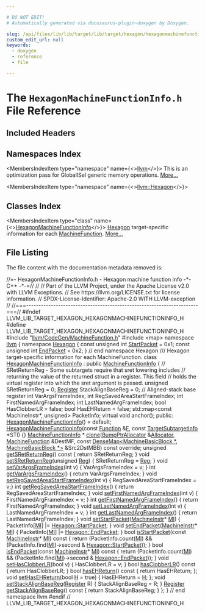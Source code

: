 ```yaml
---

# DO NOT EDIT!
# Automatically generated via docusaurus-plugin-doxygen by Doxygen.

slug: /api/files/lib/lib/target/lib/target/hexagon/hexagonmachinefunctioninfo-h
custom_edit_url: null
keywords:
  - doxygen
  - reference
  - file

---
```





# The `HexagonMachineFunctionInfo.h` File Reference

<DoxygenPage pluginConfig={pluginConfig}>



## Included Headers

<IncludesList>
<IncludesListItem
  filePath="llvm/CodeGen/MachineFunction.h"
  permalink="/docs/api/files/include/include/llvm/include/llvm/codegen/machinefunction-h"
  isLocal="true" />
<IncludesListItem
  filePath="map"
  permalink=""
  isLocal="false" />
</IncludesList>

## Namespaces Index

<MembersIndex>

<MembersIndexItem
  type="namespace"
  name={<><a href="/docs/api/namespaces/llvm">llvm</a></>}>
This is an optimization pass for GlobalISel generic memory operations. <a href="/docs/api/namespaces/llvm/#details">More...</a>
</MembersIndexItem>

<MembersIndexItem
  type="namespace"
  name={<><a href="/docs/api/namespaces/llvm/hexagon">llvm::Hexagon</a></>}>
</MembersIndexItem>

</MembersIndex>

## Classes Index

<MembersIndex>

<MembersIndexItem
  type="class"
  name={<><a href="/docs/api/classes/llvm/hexagonmachinefunctioninfo">HexagonMachineFunctionInfo</a></>}>
<a href="/docs/api/namespaces/llvm/hexagon">Hexagon</a> target-specific information for each <a href="/docs/api/classes/llvm/machinefunction">MachineFunction</a>. <a href="/docs/api/classes/llvm/hexagonmachinefunctioninfo/#details">More...</a>
</MembersIndexItem>

</MembersIndex>


## File Listing

The file content with the documentation metadata removed is:

<ProgramListing>

<Link id="l00001" /><CodeLine lineNumber="1"><Highlight kind="comment">//=- HexagonMachineFunctionInfo.h - Hexagon machine function info -&#42;- C++ -&#42;-=//</Highlight><Highlight kind="normal"></Highlight></CodeLine>
<Link id="l00002" /><CodeLine lineNumber="2"><Highlight kind="normal"></Highlight><Highlight kind="comment">//</Highlight><Highlight kind="normal"></Highlight></CodeLine>
<Link id="l00003" /><CodeLine lineNumber="3"><Highlight kind="normal"></Highlight><Highlight kind="comment">// Part of the LLVM Project, under the Apache License v2.0 with LLVM Exceptions.</Highlight><Highlight kind="normal"></Highlight></CodeLine>
<Link id="l00004" /><CodeLine lineNumber="4"><Highlight kind="normal"></Highlight><Highlight kind="comment">// See https://llvm.org/LICENSE.txt for license information.</Highlight><Highlight kind="normal"></Highlight></CodeLine>
<Link id="l00005" /><CodeLine lineNumber="5"><Highlight kind="normal"></Highlight><Highlight kind="comment">// SPDX-License-Identifier: Apache-2.0 WITH LLVM-exception</Highlight><Highlight kind="normal"></Highlight></CodeLine>
<Link id="l00006" /><CodeLine lineNumber="6"><Highlight kind="normal"></Highlight><Highlight kind="comment">//</Highlight><Highlight kind="normal"></Highlight></CodeLine>
<Link id="l00007" /><CodeLine lineNumber="7"><Highlight kind="normal"></Highlight><Highlight kind="comment">//===----------------------------------------------------------------------===//</Highlight><Highlight kind="normal"></Highlight></CodeLine>
<Link id="l00008" /><CodeLine lineNumber="8"><Highlight kind="normal"></Highlight></CodeLine>
<Link id="l00009" /><CodeLine lineNumber="9"><Highlight kind="normal"></Highlight><Highlight kind="preprocessor">#ifndef LLVM&#95;LIB&#95;TARGET&#95;HEXAGON&#95;HEXAGONMACHINEFUNCTIONINFO&#95;H</Highlight><Highlight kind="normal"></Highlight></CodeLine>
<Link id="l00010" /><CodeLine lineNumber="10"><Highlight kind="normal"></Highlight><Highlight kind="preprocessor">#define LLVM&#95;LIB&#95;TARGET&#95;HEXAGON&#95;HEXAGONMACHINEFUNCTIONINFO&#95;H</Highlight><Highlight kind="normal"></Highlight></CodeLine>
<Link id="l00011" /><CodeLine lineNumber="11"><Highlight kind="normal"></Highlight></CodeLine>
<Link id="l00012" /><CodeLine lineNumber="12"><Highlight kind="normal"></Highlight><Highlight kind="preprocessor">#include &quot;<a href="/docs/api/files/include/include/llvm/include/llvm/codegen/machinefunction-h">llvm/CodeGen/MachineFunction.h</a>&quot;</Highlight><Highlight kind="normal"></Highlight></CodeLine>
<Link id="l00013" /><CodeLine lineNumber="13"><Highlight kind="normal"></Highlight><Highlight kind="preprocessor">#include &lt;map&gt;</Highlight><Highlight kind="normal"></Highlight></CodeLine>
<Link id="l00014" /><CodeLine lineNumber="14"><Highlight kind="normal"></Highlight></CodeLine>
<Link id="l00015" /><CodeLine lineNumber="15"><Highlight kind="normal"></Highlight><Highlight kind="keyword">namespace </Highlight><Highlight kind="normal"><a href="/docs/api/namespaces/llvm">llvm</a> &#123;</Highlight></CodeLine>
<Link id="l00016" /><CodeLine lineNumber="16"><Highlight kind="normal"></Highlight></CodeLine>
<Link id="l00017" /><CodeLine lineNumber="17"><Highlight kind="normal"></Highlight><Highlight kind="keyword">namespace </Highlight><Highlight kind="normal"><a href="/docs/api/namespaces/llvm/hexagon">Hexagon</a> &#123;</Highlight></CodeLine>
<Link id="l00018" /><CodeLine lineNumber="18"><Highlight kind="normal"></Highlight></CodeLine>
<Link id="l00019" /><CodeLine lineNumber="19" lineLink="/docs/api/namespaces/llvm/hexagon/#aa29950c043a46c5916188a0305b25a90"><Highlight kind="normal">    </Highlight><Highlight kind="keyword">const</Highlight><Highlight kind="normal"> </Highlight><Highlight kind="keywordtype">unsigned</Highlight><Highlight kind="normal"> </Highlight><Highlight kind="keywordtype">int</Highlight><Highlight kind="normal"> <a href="/docs/api/namespaces/llvm/hexagon/#aa29950c043a46c5916188a0305b25a90">StartPacket</a> = 0x1;</Highlight></CodeLine>
<Link id="l00020" /><CodeLine lineNumber="20" lineLink="/docs/api/namespaces/llvm/hexagon/#a809581007d9606439cd605eefab3a095"><Highlight kind="normal">    </Highlight><Highlight kind="keyword">const</Highlight><Highlight kind="normal"> </Highlight><Highlight kind="keywordtype">unsigned</Highlight><Highlight kind="normal"> </Highlight><Highlight kind="keywordtype">int</Highlight><Highlight kind="normal"> <a href="/docs/api/namespaces/llvm/hexagon/#a809581007d9606439cd605eefab3a095">EndPacket</a> = 0x2;</Highlight></CodeLine>
<Link id="l00021" /><CodeLine lineNumber="21"><Highlight kind="normal"></Highlight></CodeLine>
<Link id="l00022" /><CodeLine lineNumber="22"><Highlight kind="normal">&#125; </Highlight><Highlight kind="comment">// end namespace Hexagon</Highlight><Highlight kind="normal"></Highlight></CodeLine>
<Link id="l00023" /><CodeLine lineNumber="23"><Highlight kind="normal"></Highlight><Highlight kind="comment"></Highlight></CodeLine>
<Link id="l00024" /><CodeLine lineNumber="24"><Highlight kind="comment">/// Hexagon target-specific information for each MachineFunction.</Highlight><Highlight kind="normal"></Highlight></CodeLine>
<Link id="l00025" /><CodeLine lineNumber="25" lineLink="/docs/api/classes/llvm/hexagonmachinefunctioninfo"><Highlight kind="normal"></Highlight><Highlight kind="keyword">class </Highlight><Highlight kind="normal"><a href="/docs/api/classes/llvm/hexagonmachinefunctioninfo/#a69cccde97260180d4ddded0936925c9b">HexagonMachineFunctionInfo</a> : </Highlight><Highlight kind="keyword">public</Highlight><Highlight kind="normal"> <a href="/docs/api/structs/llvm/machinefunctioninfo">MachineFunctionInfo</a> &#123;</Highlight></CodeLine>
<Link id="l00026" /><CodeLine lineNumber="26"><Highlight kind="normal">  </Highlight><Highlight kind="comment">// SRetReturnReg - Some subtargets require that sret lowering includes</Highlight><Highlight kind="normal"></Highlight></CodeLine>
<Link id="l00027" /><CodeLine lineNumber="27"><Highlight kind="normal">  </Highlight><Highlight kind="comment">// returning the value of the returned struct in a register. This field</Highlight><Highlight kind="normal"></Highlight></CodeLine>
<Link id="l00028" /><CodeLine lineNumber="28"><Highlight kind="normal">  </Highlight><Highlight kind="comment">// holds the virtual register into which the sret argument is passed.</Highlight><Highlight kind="normal"></Highlight></CodeLine>
<Link id="l00029" /><CodeLine lineNumber="29"><Highlight kind="normal">  </Highlight><Highlight kind="keywordtype">unsigned</Highlight><Highlight kind="normal"> SRetReturnReg = 0;</Highlight></CodeLine>
<Link id="l00030" /><CodeLine lineNumber="30"><Highlight kind="normal">  <a href="/docs/api/classes/llvm/register">Register</a> StackAlignBaseReg = 0;    </Highlight><Highlight kind="comment">// Aligned-stack base register</Highlight><Highlight kind="normal"></Highlight></CodeLine>
<Link id="l00031" /><CodeLine lineNumber="31"><Highlight kind="normal">  </Highlight><Highlight kind="keywordtype">int</Highlight><Highlight kind="normal"> VarArgsFrameIndex;</Highlight></CodeLine>
<Link id="l00032" /><CodeLine lineNumber="32"><Highlight kind="normal">  </Highlight><Highlight kind="keywordtype">int</Highlight><Highlight kind="normal"> RegSavedAreaStartFrameIndex;</Highlight></CodeLine>
<Link id="l00033" /><CodeLine lineNumber="33"><Highlight kind="normal">  </Highlight><Highlight kind="keywordtype">int</Highlight><Highlight kind="normal"> FirstNamedArgFrameIndex;</Highlight></CodeLine>
<Link id="l00034" /><CodeLine lineNumber="34"><Highlight kind="normal">  </Highlight><Highlight kind="keywordtype">int</Highlight><Highlight kind="normal"> LastNamedArgFrameIndex;</Highlight></CodeLine>
<Link id="l00035" /><CodeLine lineNumber="35"><Highlight kind="normal">  </Highlight><Highlight kind="keywordtype">bool</Highlight><Highlight kind="normal"> HasClobberLR = </Highlight><Highlight kind="keyword">false</Highlight><Highlight kind="normal">;</Highlight></CodeLine>
<Link id="l00036" /><CodeLine lineNumber="36"><Highlight kind="normal">  </Highlight><Highlight kind="keywordtype">bool</Highlight><Highlight kind="normal"> HasEHReturn = </Highlight><Highlight kind="keyword">false</Highlight><Highlight kind="normal">;</Highlight></CodeLine>
<Link id="l00037" /><CodeLine lineNumber="37"><Highlight kind="normal">  std::map&lt;const MachineInstr&#42;, unsigned&gt; PacketInfo;</Highlight></CodeLine>
<Link id="l00038" /><CodeLine lineNumber="38"><Highlight kind="normal">  </Highlight><Highlight kind="keyword">virtual</Highlight><Highlight kind="normal"> </Highlight><Highlight kind="keywordtype">void</Highlight><Highlight kind="normal"> anchor();</Highlight></CodeLine>
<Link id="l00039" /><CodeLine lineNumber="39"><Highlight kind="normal"></Highlight></CodeLine>
<Link id="l00040" /><CodeLine lineNumber="40"><Highlight kind="normal"></Highlight><Highlight kind="keyword">public</Highlight><Highlight kind="normal">:</Highlight></CodeLine>
<Link id="l00041" /><CodeLine lineNumber="41" lineLink="/docs/api/classes/llvm/hexagonmachinefunctioninfo/#a69cccde97260180d4ddded0936925c9b"><Highlight kind="normal">  <a href="/docs/api/classes/llvm/hexagonmachinefunctioninfo/#a69cccde97260180d4ddded0936925c9b">HexagonMachineFunctionInfo</a>() = </Highlight><Highlight kind="keywordflow">default</Highlight><Highlight kind="normal">;</Highlight></CodeLine>
<Link id="l00042" /><CodeLine lineNumber="42"><Highlight kind="normal"></Highlight></CodeLine>
<Link id="l00043" /><CodeLine lineNumber="43" lineLink="/docs/api/classes/llvm/hexagonmachinefunctioninfo/#aeb2b70d8941c64c894cbfbe6334cda07"><Highlight kind="normal">  <a href="/docs/api/classes/llvm/hexagonmachinefunctioninfo/#aeb2b70d8941c64c894cbfbe6334cda07">HexagonMachineFunctionInfo</a>(</Highlight><Highlight kind="keyword">const</Highlight><Highlight kind="normal"> <a href="/docs/api/classes/llvm/function">Function</a> &amp;<a href="/docs/api/files/lib/lib/support/md5-cpp/#a96d73bbd7af15cb1fc38c3f4a3bd82e9">F</a>,</Highlight></CodeLine>
<Link id="l00044" /><CodeLine lineNumber="44"><Highlight kind="normal">                             </Highlight><Highlight kind="keyword">const</Highlight><Highlight kind="normal"> <a href="/docs/api/classes/llvm/targetsubtargetinfo">TargetSubtargetInfo</a> &#42;STI) &#123;&#125;</Highlight></CodeLine>
<Link id="l00045" /><CodeLine lineNumber="45"><Highlight kind="normal"></Highlight></CodeLine>
<Link id="l00046" /><CodeLine lineNumber="46"><Highlight kind="normal">  <a href="/docs/api/structs/llvm/machinefunctioninfo">MachineFunctionInfo</a> &#42;</Highlight></CodeLine>
<Link id="l00047" /><CodeLine lineNumber="47"><Highlight kind="normal">  <a href="/docs/api/classes/llvm/hexagonmachinefunctioninfo/#ac2b586a265bba252e24220a4cca7b898">clone</a>(<a href="/docs/api/namespaces/llvm/#a8e612822d4ba7bb36c9c79582a567108">BumpPtrAllocator</a> &amp;<a href="/docs/api/files/lib/lib/codegen/regallocbasic-cpp/#ad5d00e1d77644d95847b9bf8da12b759">Allocator</a>, <a href="/docs/api/classes/llvm/machinefunction">MachineFunction</a> &amp;DestMF,</Highlight></CodeLine>
<Link id="l00048" /><CodeLine lineNumber="48"><Highlight kind="normal">        </Highlight><Highlight kind="keyword">const</Highlight><Highlight kind="normal"> <a href="/docs/api/classes/llvm/densemap">DenseMap&lt;MachineBasicBlock &#42;, MachineBasicBlock &#42;&gt;</a> &amp;Src2DstMBB)</Highlight></CodeLine>
<Link id="l00049" /><CodeLine lineNumber="49"><Highlight kind="normal">      </Highlight><Highlight kind="keyword">const override</Highlight><Highlight kind="normal">;</Highlight></CodeLine>
<Link id="l00050" /><CodeLine lineNumber="50"><Highlight kind="normal"></Highlight></CodeLine>
<Link id="l00051" /><CodeLine lineNumber="51" lineLink="/docs/api/classes/llvm/hexagonmachinefunctioninfo/#a5c6a0fb33d5a19f75d0c851174b063d5"><Highlight kind="normal">  </Highlight><Highlight kind="keywordtype">unsigned</Highlight><Highlight kind="normal"> <a href="/docs/api/classes/llvm/hexagonmachinefunctioninfo/#a5c6a0fb33d5a19f75d0c851174b063d5">getSRetReturnReg</a>()</Highlight><Highlight kind="keyword"> const </Highlight><Highlight kind="normal">&#123; </Highlight><Highlight kind="keywordflow">return</Highlight><Highlight kind="normal"> SRetReturnReg; &#125;</Highlight></CodeLine>
<Link id="l00052" /><CodeLine lineNumber="52" lineLink="/docs/api/classes/llvm/hexagonmachinefunctioninfo/#a44f3e13ad6312d4d2b00bf4f7ae4eeec"><Highlight kind="normal">  </Highlight><Highlight kind="keywordtype">void</Highlight><Highlight kind="normal"> <a href="/docs/api/classes/llvm/hexagonmachinefunctioninfo/#a44f3e13ad6312d4d2b00bf4f7ae4eeec">setSRetReturnReg</a>(</Highlight><Highlight kind="keywordtype">unsigned</Highlight><Highlight kind="normal"> <a href="/docs/api/files/lib/lib/codegen/machinesink-cpp/#a359e1ff26f6d466d927a61aae45b05c3">Reg</a>) &#123; SRetReturnReg = <a href="/docs/api/files/lib/lib/codegen/machinesink-cpp/#a359e1ff26f6d466d927a61aae45b05c3">Reg</a>; &#125;</Highlight></CodeLine>
<Link id="l00053" /><CodeLine lineNumber="53"><Highlight kind="normal"></Highlight></CodeLine>
<Link id="l00054" /><CodeLine lineNumber="54" lineLink="/docs/api/classes/llvm/hexagonmachinefunctioninfo/#a65c60940f087ac33c3b7cfb57dfd360f"><Highlight kind="normal">  </Highlight><Highlight kind="keywordtype">void</Highlight><Highlight kind="normal"> <a href="/docs/api/classes/llvm/hexagonmachinefunctioninfo/#a65c60940f087ac33c3b7cfb57dfd360f">setVarArgsFrameIndex</a>(</Highlight><Highlight kind="keywordtype">int</Highlight><Highlight kind="normal"> v) &#123; VarArgsFrameIndex = v; &#125;</Highlight></CodeLine>
<Link id="l00055" /><CodeLine lineNumber="55" lineLink="/docs/api/classes/llvm/hexagonmachinefunctioninfo/#a35f62942d7d0c02fc97e387cdac712ee"><Highlight kind="normal">  </Highlight><Highlight kind="keywordtype">int</Highlight><Highlight kind="normal"> <a href="/docs/api/classes/llvm/hexagonmachinefunctioninfo/#a35f62942d7d0c02fc97e387cdac712ee">getVarArgsFrameIndex</a>() &#123; </Highlight><Highlight kind="keywordflow">return</Highlight><Highlight kind="normal"> VarArgsFrameIndex; &#125;</Highlight></CodeLine>
<Link id="l00056" /><CodeLine lineNumber="56"><Highlight kind="normal"></Highlight></CodeLine>
<Link id="l00057" /><CodeLine lineNumber="57" lineLink="/docs/api/classes/llvm/hexagonmachinefunctioninfo/#a682d52c52aea183cc843181520f93cc3"><Highlight kind="normal">  </Highlight><Highlight kind="keywordtype">void</Highlight><Highlight kind="normal"> <a href="/docs/api/classes/llvm/hexagonmachinefunctioninfo/#a682d52c52aea183cc843181520f93cc3">setRegSavedAreaStartFrameIndex</a>(</Highlight><Highlight kind="keywordtype">int</Highlight><Highlight kind="normal"> v) &#123; RegSavedAreaStartFrameIndex = v;&#125;</Highlight></CodeLine>
<Link id="l00058" /><CodeLine lineNumber="58" lineLink="/docs/api/classes/llvm/hexagonmachinefunctioninfo/#a68d3f335ddf7ed6feccd448bc890fbb4"><Highlight kind="normal">  </Highlight><Highlight kind="keywordtype">int</Highlight><Highlight kind="normal"> <a href="/docs/api/classes/llvm/hexagonmachinefunctioninfo/#a68d3f335ddf7ed6feccd448bc890fbb4">getRegSavedAreaStartFrameIndex</a>() &#123; </Highlight><Highlight kind="keywordflow">return</Highlight><Highlight kind="normal"> RegSavedAreaStartFrameIndex; &#125;</Highlight></CodeLine>
<Link id="l00059" /><CodeLine lineNumber="59"><Highlight kind="normal"></Highlight></CodeLine>
<Link id="l00060" /><CodeLine lineNumber="60" lineLink="/docs/api/classes/llvm/hexagonmachinefunctioninfo/#a6267413d7c0d861cf17b4c42d4c67019"><Highlight kind="normal">  </Highlight><Highlight kind="keywordtype">void</Highlight><Highlight kind="normal"> <a href="/docs/api/classes/llvm/hexagonmachinefunctioninfo/#a6267413d7c0d861cf17b4c42d4c67019">setFirstNamedArgFrameIndex</a>(</Highlight><Highlight kind="keywordtype">int</Highlight><Highlight kind="normal"> v) &#123; FirstNamedArgFrameIndex = v; &#125;</Highlight></CodeLine>
<Link id="l00061" /><CodeLine lineNumber="61" lineLink="/docs/api/classes/llvm/hexagonmachinefunctioninfo/#a5e08dce0d0c9aef9ececbd06d1aa2f38"><Highlight kind="normal">  </Highlight><Highlight kind="keywordtype">int</Highlight><Highlight kind="normal"> <a href="/docs/api/classes/llvm/hexagonmachinefunctioninfo/#a5e08dce0d0c9aef9ececbd06d1aa2f38">getFirstNamedArgFrameIndex</a>() &#123; </Highlight><Highlight kind="keywordflow">return</Highlight><Highlight kind="normal"> FirstNamedArgFrameIndex; &#125;</Highlight></CodeLine>
<Link id="l00062" /><CodeLine lineNumber="62"><Highlight kind="normal"></Highlight></CodeLine>
<Link id="l00063" /><CodeLine lineNumber="63" lineLink="/docs/api/classes/llvm/hexagonmachinefunctioninfo/#a58aa88cd98ae64073610cfabe71bc60a"><Highlight kind="normal">  </Highlight><Highlight kind="keywordtype">void</Highlight><Highlight kind="normal"> <a href="/docs/api/classes/llvm/hexagonmachinefunctioninfo/#a58aa88cd98ae64073610cfabe71bc60a">setLastNamedArgFrameIndex</a>(</Highlight><Highlight kind="keywordtype">int</Highlight><Highlight kind="normal"> v) &#123; LastNamedArgFrameIndex = v; &#125;</Highlight></CodeLine>
<Link id="l00064" /><CodeLine lineNumber="64" lineLink="/docs/api/classes/llvm/hexagonmachinefunctioninfo/#a451bdd5912d2f57eff03b1da0108e1e0"><Highlight kind="normal">  </Highlight><Highlight kind="keywordtype">int</Highlight><Highlight kind="normal"> <a href="/docs/api/classes/llvm/hexagonmachinefunctioninfo/#a451bdd5912d2f57eff03b1da0108e1e0">getLastNamedArgFrameIndex</a>() &#123; </Highlight><Highlight kind="keywordflow">return</Highlight><Highlight kind="normal"> LastNamedArgFrameIndex; &#125;</Highlight></CodeLine>
<Link id="l00065" /><CodeLine lineNumber="65"><Highlight kind="normal"></Highlight></CodeLine>
<Link id="l00066" /><CodeLine lineNumber="66" lineLink="/docs/api/classes/llvm/hexagonmachinefunctioninfo/#a2547946f8777966953e13b56e395fec8"><Highlight kind="normal">  </Highlight><Highlight kind="keywordtype">void</Highlight><Highlight kind="normal"> <a href="/docs/api/classes/llvm/hexagonmachinefunctioninfo/#a2547946f8777966953e13b56e395fec8">setStartPacket</a>(<a href="/docs/api/classes/llvm/machineinstr">MachineInstr</a>&#42; <a href="/docs/api/files/lib/lib/codegen/lib/codegen/globalisel/irtranslator-cpp/#abe44dfdea65b4f7e11e0a608ab708b76">MI</a>) &#123;</Highlight></CodeLine>
<Link id="l00067" /><CodeLine lineNumber="67"><Highlight kind="normal">    PacketInfo&#91;<a href="/docs/api/files/lib/lib/codegen/lib/codegen/globalisel/irtranslator-cpp/#abe44dfdea65b4f7e11e0a608ab708b76">MI</a>&#93; |= <a href="/docs/api/namespaces/llvm/hexagon/#aa29950c043a46c5916188a0305b25a90">Hexagon::StartPacket</a>;</Highlight></CodeLine>
<Link id="l00068" /><CodeLine lineNumber="68"><Highlight kind="normal">  &#125;</Highlight></CodeLine>
<Link id="l00069" /><CodeLine lineNumber="69" lineLink="/docs/api/classes/llvm/hexagonmachinefunctioninfo/#a37f91c0f5e3d3c9245c0a2772b085914"><Highlight kind="normal">  </Highlight><Highlight kind="keywordtype">void</Highlight><Highlight kind="normal"> <a href="/docs/api/classes/llvm/hexagonmachinefunctioninfo/#a37f91c0f5e3d3c9245c0a2772b085914">setEndPacket</a>(<a href="/docs/api/classes/llvm/machineinstr">MachineInstr</a>&#42; <a href="/docs/api/files/lib/lib/codegen/lib/codegen/globalisel/irtranslator-cpp/#abe44dfdea65b4f7e11e0a608ab708b76">MI</a>)   &#123;</Highlight></CodeLine>
<Link id="l00070" /><CodeLine lineNumber="70"><Highlight kind="normal">    PacketInfo&#91;<a href="/docs/api/files/lib/lib/codegen/lib/codegen/globalisel/irtranslator-cpp/#abe44dfdea65b4f7e11e0a608ab708b76">MI</a>&#93; |= <a href="/docs/api/namespaces/llvm/hexagon/#a809581007d9606439cd605eefab3a095">Hexagon::EndPacket</a>;</Highlight></CodeLine>
<Link id="l00071" /><CodeLine lineNumber="71"><Highlight kind="normal">  &#125;</Highlight></CodeLine>
<Link id="l00072" /><CodeLine lineNumber="72" lineLink="/docs/api/classes/llvm/hexagonmachinefunctioninfo/#a29586224d5a5337dfc6544def4d19c76"><Highlight kind="normal">  </Highlight><Highlight kind="keywordtype">bool</Highlight><Highlight kind="normal"> <a href="/docs/api/classes/llvm/hexagonmachinefunctioninfo/#a29586224d5a5337dfc6544def4d19c76">isStartPacket</a>(</Highlight><Highlight kind="keyword">const</Highlight><Highlight kind="normal"> <a href="/docs/api/classes/llvm/machineinstr">MachineInstr</a>&#42; <a href="/docs/api/files/lib/lib/codegen/lib/codegen/globalisel/irtranslator-cpp/#abe44dfdea65b4f7e11e0a608ab708b76">MI</a>)</Highlight><Highlight kind="keyword"> const </Highlight><Highlight kind="normal">&#123;</Highlight></CodeLine>
<Link id="l00073" /><CodeLine lineNumber="73"><Highlight kind="normal">    </Highlight><Highlight kind="keywordflow">return</Highlight><Highlight kind="normal"> (PacketInfo.count(<a href="/docs/api/files/lib/lib/codegen/lib/codegen/globalisel/irtranslator-cpp/#abe44dfdea65b4f7e11e0a608ab708b76">MI</a>) &amp;&amp;</Highlight></CodeLine>
<Link id="l00074" /><CodeLine lineNumber="74"><Highlight kind="normal">            (PacketInfo.find(<a href="/docs/api/files/lib/lib/codegen/lib/codegen/globalisel/irtranslator-cpp/#abe44dfdea65b4f7e11e0a608ab708b76">MI</a>)-&gt;second &amp; <a href="/docs/api/namespaces/llvm/hexagon/#aa29950c043a46c5916188a0305b25a90">Hexagon::StartPacket</a>));</Highlight></CodeLine>
<Link id="l00075" /><CodeLine lineNumber="75"><Highlight kind="normal">  &#125;</Highlight></CodeLine>
<Link id="l00076" /><CodeLine lineNumber="76" lineLink="/docs/api/classes/llvm/hexagonmachinefunctioninfo/#a2b982d230004776391b728c0a3b8bef1"><Highlight kind="normal">  </Highlight><Highlight kind="keywordtype">bool</Highlight><Highlight kind="normal"> <a href="/docs/api/classes/llvm/hexagonmachinefunctioninfo/#a2b982d230004776391b728c0a3b8bef1">isEndPacket</a>(</Highlight><Highlight kind="keyword">const</Highlight><Highlight kind="normal"> <a href="/docs/api/classes/llvm/machineinstr">MachineInstr</a>&#42; <a href="/docs/api/files/lib/lib/codegen/lib/codegen/globalisel/irtranslator-cpp/#abe44dfdea65b4f7e11e0a608ab708b76">MI</a>)</Highlight><Highlight kind="keyword"> const </Highlight><Highlight kind="normal">&#123;</Highlight></CodeLine>
<Link id="l00077" /><CodeLine lineNumber="77"><Highlight kind="normal">    </Highlight><Highlight kind="keywordflow">return</Highlight><Highlight kind="normal"> (PacketInfo.count(<a href="/docs/api/files/lib/lib/codegen/lib/codegen/globalisel/irtranslator-cpp/#abe44dfdea65b4f7e11e0a608ab708b76">MI</a>) &amp;&amp;</Highlight></CodeLine>
<Link id="l00078" /><CodeLine lineNumber="78"><Highlight kind="normal">            (PacketInfo.find(<a href="/docs/api/files/lib/lib/codegen/lib/codegen/globalisel/irtranslator-cpp/#abe44dfdea65b4f7e11e0a608ab708b76">MI</a>)-&gt;second &amp; <a href="/docs/api/namespaces/llvm/hexagon/#a809581007d9606439cd605eefab3a095">Hexagon::EndPacket</a>));</Highlight></CodeLine>
<Link id="l00079" /><CodeLine lineNumber="79"><Highlight kind="normal">  &#125;</Highlight></CodeLine>
<Link id="l00080" /><CodeLine lineNumber="80" lineLink="/docs/api/classes/llvm/hexagonmachinefunctioninfo/#af4e1b7636d48848f0de81666e95ef699"><Highlight kind="normal">  </Highlight><Highlight kind="keywordtype">void</Highlight><Highlight kind="normal"> <a href="/docs/api/classes/llvm/hexagonmachinefunctioninfo/#af4e1b7636d48848f0de81666e95ef699">setHasClobberLR</a>(</Highlight><Highlight kind="keywordtype">bool</Highlight><Highlight kind="normal"> v) &#123; HasClobberLR = v;  &#125;</Highlight></CodeLine>
<Link id="l00081" /><CodeLine lineNumber="81" lineLink="/docs/api/classes/llvm/hexagonmachinefunctioninfo/#a9e512e63f5e3756e965155154a118f0c"><Highlight kind="normal">  </Highlight><Highlight kind="keywordtype">bool</Highlight><Highlight kind="normal"> <a href="/docs/api/classes/llvm/hexagonmachinefunctioninfo/#a9e512e63f5e3756e965155154a118f0c">hasClobberLR</a>()</Highlight><Highlight kind="keyword"> const </Highlight><Highlight kind="normal">&#123; </Highlight><Highlight kind="keywordflow">return</Highlight><Highlight kind="normal"> HasClobberLR; &#125;</Highlight></CodeLine>
<Link id="l00082" /><CodeLine lineNumber="82"><Highlight kind="normal"></Highlight></CodeLine>
<Link id="l00083" /><CodeLine lineNumber="83" lineLink="/docs/api/classes/llvm/hexagonmachinefunctioninfo/#a26cabdcea17c0f6da2330f0f72cb165e"><Highlight kind="normal">  </Highlight><Highlight kind="keywordtype">bool</Highlight><Highlight kind="normal"> <a href="/docs/api/classes/llvm/hexagonmachinefunctioninfo/#a26cabdcea17c0f6da2330f0f72cb165e">hasEHReturn</a>()</Highlight><Highlight kind="keyword"> const </Highlight><Highlight kind="normal">&#123; </Highlight><Highlight kind="keywordflow">return</Highlight><Highlight kind="normal"> HasEHReturn; &#125;;</Highlight></CodeLine>
<Link id="l00084" /><CodeLine lineNumber="84" lineLink="/docs/api/classes/llvm/hexagonmachinefunctioninfo/#a75ef706b417eea4d68ee0ce76f82faee"><Highlight kind="normal">  </Highlight><Highlight kind="keywordtype">void</Highlight><Highlight kind="normal"> <a href="/docs/api/classes/llvm/hexagonmachinefunctioninfo/#a75ef706b417eea4d68ee0ce76f82faee">setHasEHReturn</a>(</Highlight><Highlight kind="keywordtype">bool</Highlight><Highlight kind="normal"> <a href="/docs/api/files/lib/lib/support/md5-cpp/#ae42219072d798876e6b08e6b78614ff6">H</a> = </Highlight><Highlight kind="keyword">true</Highlight><Highlight kind="normal">) &#123; HasEHReturn = <a href="/docs/api/files/lib/lib/support/md5-cpp/#ae42219072d798876e6b08e6b78614ff6">H</a>; &#125;;</Highlight></CodeLine>
<Link id="l00085" /><CodeLine lineNumber="85"><Highlight kind="normal"></Highlight></CodeLine>
<Link id="l00086" /><CodeLine lineNumber="86" lineLink="/docs/api/classes/llvm/hexagonmachinefunctioninfo/#a395d7ea7e93f2f1411bf09e307b940a2"><Highlight kind="normal">  </Highlight><Highlight kind="keywordtype">void</Highlight><Highlight kind="normal"> <a href="/docs/api/classes/llvm/hexagonmachinefunctioninfo/#a395d7ea7e93f2f1411bf09e307b940a2">setStackAlignBaseReg</a>(<a href="/docs/api/classes/llvm/register">Register</a> R) &#123; StackAlignBaseReg = R; &#125;</Highlight></CodeLine>
<Link id="l00087" /><CodeLine lineNumber="87" lineLink="/docs/api/classes/llvm/hexagonmachinefunctioninfo/#ac871abb2ae67dc57722da23b8f571394"><Highlight kind="normal">  <a href="/docs/api/classes/llvm/register">Register</a> <a href="/docs/api/classes/llvm/hexagonmachinefunctioninfo/#ac871abb2ae67dc57722da23b8f571394">getStackAlignBaseReg</a>()</Highlight><Highlight kind="keyword"> const </Highlight><Highlight kind="normal">&#123; </Highlight><Highlight kind="keywordflow">return</Highlight><Highlight kind="normal"> StackAlignBaseReg; &#125;</Highlight></CodeLine>
<Link id="l00088" /><CodeLine lineNumber="88"><Highlight kind="normal">&#125;;</Highlight></CodeLine>
<Link id="l00089" /><CodeLine lineNumber="89"><Highlight kind="normal"></Highlight></CodeLine>
<Link id="l00090" /><CodeLine lineNumber="90"><Highlight kind="normal">&#125; </Highlight><Highlight kind="comment">// end namespace llvm</Highlight><Highlight kind="normal"></Highlight></CodeLine>
<Link id="l00091" /><CodeLine lineNumber="91"><Highlight kind="normal"></Highlight></CodeLine>
<Link id="l00092" /><CodeLine lineNumber="92"><Highlight kind="normal"></Highlight><Highlight kind="preprocessor">#endif </Highlight><Highlight kind="comment">// LLVM&#95;LIB&#95;TARGET&#95;HEXAGON&#95;HEXAGONMACHINEFUNCTIONINFO&#95;H</Highlight><Highlight kind="normal"></Highlight></CodeLine>

</ProgramListing>


</DoxygenPage>
